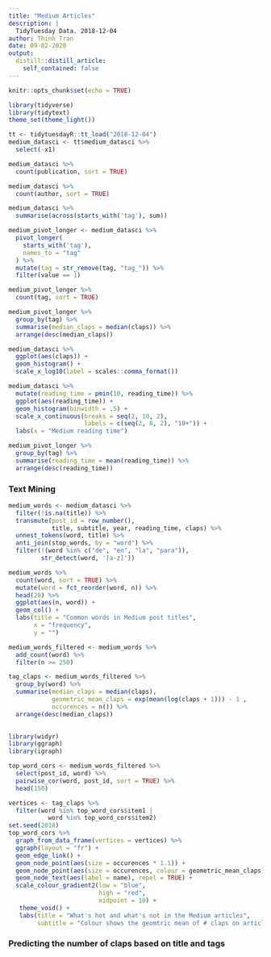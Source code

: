 ```yaml
---
title: "Medium Articles"
description: |
  TidyTuesday Data. 2018-12-04
author: Thinh Tran
date: 09-02-2020
output:
  distill::distill_article:
    self_contained: false
---
```


```r
knitr::opts_chunk$set(echo = TRUE)
```

```r
library(tidyverse)
library(tidytext)
theme_set(theme_light())
```


```r
tt <- tidytuesdayR::tt_load("2018-12-04")
medium_datasci <- tt$medium_datasci %>% 
  select(-x1)
```

```r
medium_datasci %>% 
  count(publication, sort = TRUE)
```

```r
medium_datasci %>% 
  count(author, sort = TRUE)
```

```r
medium_datasci %>% 
  summarise(across(starts_with('tag'), sum))
```

```r
medium_pivot_longer <- medium_datasci %>% 
  pivot_longer(
    starts_with('tag'),
    names_to = "tag"
  ) %>% 
  mutate(tag = str_remove(tag, "tag_")) %>% 
  filter(value == 1)
```

```r
medium_pivot_longer %>% 
  count(tag, sort = TRUE)
```


```r
medium_pivot_longer %>% 
  group_by(tag) %>% 
  summarise(median_claps = median(claps)) %>% 
  arrange(desc(median_claps))

medium_datasci %>% 
  ggplot(aes(claps)) +
  geom_histogram() +
  scale_x_log10(label = scales::comma_format())

medium_datasci %>% 
  mutate(reading_time = pmin(10, reading_time)) %>% 
  ggplot(aes(reading_time)) + 
  geom_histogram(binwidth = .5) + 
  scale_x_continuous(breaks = seq(2, 10, 2), 
                     labels = c(seq(2, 8, 2), "10+")) + 
  labs(x = "Medium reading time")

medium_pivot_longer %>% 
  group_by(tag) %>% 
  summarise(reading_time = mean(reading_time)) %>% 
  arrange(desc(reading_time))
```

### Text Mining 

```r
medium_words <- medium_datasci %>% 
  filter(!is.na(title)) %>% 
  transmute(post_id = row_number(), 
            title, subtitle, year, reading_time, claps) %>% 
  unnest_tokens(word, title) %>% 
  anti_join(stop_words, by = "word") %>% 
  filter(!(word %in% c("de", "en", "la", "para")),
         str_detect(word, '[a-z]'))

medium_words %>% 
  count(word, sort = TRUE) %>%
  mutate(word = fct_reorder(word, n)) %>% 
  head(20) %>% 
  ggplot(aes(n, word)) +
  geom_col() +
  labs(title = "Common words in Medium post titles",
       x = "frequency", 
       y = "")
```

```r
medium_words_filtered <- medium_words %>% 
  add_count(word) %>% 
  filter(n >= 250)

tag_claps <- medium_words_filtered %>% 
  group_by(word) %>% 
  summarise(median_claps = median(claps),
            geometric_mean_claps = exp(mean(log(claps + 1))) - 1 ,
            occurences = n()) %>% 
  arrange(desc(median_claps))
   
```

```r
library(widyr)
library(ggraph)
library(igraph)

top_word_cors <- medium_words_filtered %>% 
  select(post_id, word) %>% 
  pairwise_cor(word, post_id, sort = TRUE) %>% 
  head(150)

vertices <- tag_claps %>% 
  filter(word %in% top_word_cors$item1 |
           word %in% top_word_cors$item2)
set.seed(2018)
top_word_cors %>% 
  graph_from_data_frame(vertices = vertices) %>% 
  ggraph(layout = "fr") + 
  geom_edge_link() + 
  geom_node_point(aes(size = occurences * 1.1)) + 
  geom_node_point(aes(size = occurences, colour = geometric_mean_claps)) +
  geom_node_text(aes(label = name), repel = TRUE) +
  scale_colour_gradient2(low = "blue",
                         high = "red", 
                         midpoint = 10) + 
   theme_void() + 
   labs(title = "What's hot and what's not in the Medium articles",
        subtitle = "Colour shows the geomtric mean of # claps on articles with this word in the title")
```

### Predicting the number of claps based on title and tags 

```r

```

